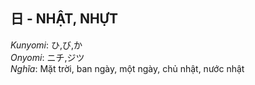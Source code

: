 ## 日 - NHẬT, NHỰT
_Kunyomi_: ひ,び,か   
_Onyomi_: ニチ,ジツ   
_Nghĩa_: Mặt trời, ban ngày, một ngày, chủ nhật, nước nhật
